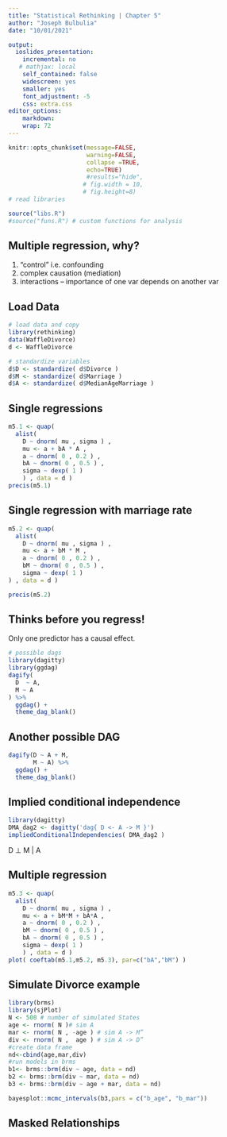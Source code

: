 ```yaml
---
title: "Statistical Rethinking | Chapter 5"
author: "Joseph Bulbulia"
date: "10/01/2021"

output:
  ioslides_presentation:
    incremental: no
   # mathjax: local
    self_contained: false
    widescreen: yes
    smaller: yes
    font_adjustment: -5
    css: extra.css
editor_options: 
    markdown: 
    wrap: 72
---
```



```r
knitr::opts_chunk$set(message=FALSE, 
                      warning=FALSE,
                      collapse =TRUE,
                      echo=TRUE)
                      #results="hide", 
                     # fig.width = 10,
                     # fig.height=8)
# read libraries
```
```r
source("libs.R")
#source("funs.R") # custom functions for analysis
```

## Multiple regression, why? 

1. "control" i.e. confounding
2. complex causation (mediation)
3. interactions -- importance of one var depends on another var


## Load Data
```r
# load data and copy
library(rethinking)
data(WaffleDivorce)
d <- WaffleDivorce

# standardize variables
d$D <- standardize( d$Divorce )
d$M <- standardize( d$Marriage )
d$A <- standardize( d$MedianAgeMarriage )
```

## Single regressions

```r
m5.1 <- quap(
  alist(
    D ~ dnorm( mu , sigma ) ,
    mu <- a + bA * A ,
    a ~ dnorm( 0 , 0.2 ) ,
    bA ~ dnorm( 0 , 0.5 ) ,
    sigma ~ dexp( 1 )
    ) , data = d )
precis(m5.1)
```


## Single regression with marriage rate


```r
m5.2 <- quap(
  alist(
    D ~ dnorm( mu , sigma ) ,
    mu <- a + bM * M ,
    a ~ dnorm( 0 , 0.2 ) ,
    bM ~ dnorm( 0 , 0.5 ) ,
    sigma ~ dexp( 1 )
) , data = d )

precis(m5.2)
```

## Thinks before you regress!
Only one predictor has a causal effect.

```r
# possible dags
library(dagitty)
library(ggdag)
dagify(
  D  ~ A,
  M ~ A
) %>%
  ggdag() +
  theme_dag_blank()
```
 
## Another possible DAG

```r
dagify(D ~ A + M,
       M ~ A) %>% 
  ggdag() +
  theme_dag_blank()
```

## Implied conditional independence

```r
library(dagitty)
DMA_dag2 <- dagitty('dag{ D <- A -> M }')
impliedConditionalIndependencies( DMA_dag2 )
```

D $\perp$ M $|$ A


## Multiple regression

```r
m5.3 <- quap(
  alist(
    D ~ dnorm( mu , sigma ) ,
    mu <- a + bM*M + bA*A ,
    a ~ dnorm( 0 , 0.2 ) ,
    bM ~ dnorm( 0 , 0.5 ) ,
    bA ~ dnorm( 0 , 0.5 ) ,
    sigma ~ dexp( 1 )
    ) , data = d )
plot( coeftab(m5.1,m5.2, m5.3), par=c("bA","bM") )
```

## Simulate Divorce example

```r
library(brms)
library(sjPlot)
N <- 500 # number of simulated States
age <- rnorm( N )# sim A
mar <- rnorm( N , -age ) # sim A -> M”
div <- rnorm( N ,  age ) # sim A -> D”
#create data frame
nd<-cbind(age,mar,div)
#run models in brms
b1<- brms::brm(div ~ age, data = nd)
b2 <- brms::brm(div ~ mar, data = nd)
b3 <- brms::brm(div ~ age + mar, data = nd)

bayesplot::mcmc_intervals(b3,pars = c("b_age", "b_mar"))
```

## Masked Relationships





